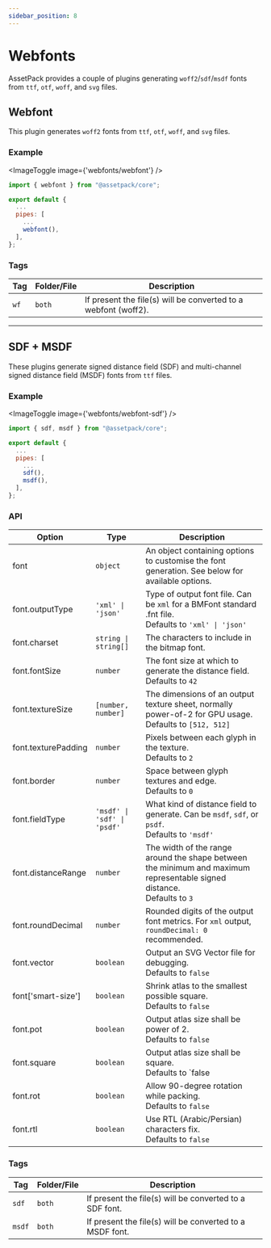 ```yaml
---
sidebar_position: 8
---
```



# Webfonts

AssetPack provides a couple of plugins generating `woff2`/`sdf`/`msdf` fonts from `ttf`, `otf`, `woff`, and `svg` files.

## Webfont

This plugin generates `woff2` fonts from `ttf`, `otf`, `woff`, and `svg` files.

### Example

<ImageToggle image={'webfonts/webfont'} />

```js
import { webfont } from "@assetpack/core";

export default {
  ...
  pipes: [
    ...
    webfont(),
  ],
};
```

### Tags

| Tag  | Folder/File | Description                                                    |
| ---- | ----------- | -------------------------------------------------------------- |
| `wf` | `both`      | If present the file(s) will be converted to a webfont (woff2). |

---

## SDF + MSDF

These plugins generate signed distance field (SDF) and multi-channel signed distance field (MSDF) fonts from `ttf` files.

### Example

<ImageToggle image={'webfonts/webfont-sdf'} />

```js
import { sdf, msdf } from "@assetpack/core";

export default {
  ...
  pipes: [
    ...
    sdf(),
    msdf(),
  ],
};
```

### API

| Option               | Type                        | Description                                                                                                                 |
| -------------------- | --------------------------- | --------------------------------------------------------------------------------------------------------------------------- |
| font                 | `object`                    | An object containing options to customise the font generation. See below for available options.                             |
| font.outputType      | `'xml' \| 'json'`           | Type of output font file. Can be `xml` for a BMFont standard .fnt file.<br />Defaults to `'xml' \| 'json'`                  |
| font.charset         | `string \| string[]`        | The characters to include in the bitmap font.                                                                               |
| font.fontSize        | `number`                    | The font size at which to generate the distance field.<br />Defaults to `42`                                                |
| font.textureSize     | `[number, number]`          | The dimensions of an output texture sheet, normally power-of-2 for GPU usage.<br />Defaults to `[512, 512]`                 |
| font.texturePadding  | `number`                    | Pixels between each glyph in the texture.<br />Defaults to `2`                                                              |
| font.border          | `number`                    | Space between glyph textures and edge.<br />Defaults to `0`                                                                 |
| font.fieldType       | `'msdf' \| 'sdf' \| 'psdf'` | What kind of distance field to generate. Can be `msdf`, `sdf`, or `psdf`.<br />Defaults to `'msdf'`                         |
| font.distanceRange   | `number`                    | The width of the range around the shape between the minimum and maximum representable signed distance.<br />Defaults to `3` |
| font.roundDecimal    | `number`                    | Rounded digits of the output font metrics. For `xml` output, `roundDecimal: 0` recommended.                                 |
| font.vector          | `boolean`                   | Output an SVG Vector file for debugging.<br />Defaults to `false`                                                           |
| font\['smart-size'\] | `boolean`                   | Shrink atlas to the smallest possible square.<br />Defaults to `false`                                                      |
| font.pot             | `boolean`                   | Output atlas size shall be power of 2.<br />Defaults to `false`                                                             |
| font.square          | `boolean`                   | Output atlas size shall be square.<br />Defaults to `false                                                                  |
| font.rot             | `boolean`                   | Allow 90-degree rotation while packing.<br />Defaults to `false`                                                            |
| font.rtl             | `boolean`                   | Use RTL (Arabic/Persian) characters fix.<br />Defaults to `false`                                                           |

### Tags

| Tag    | Folder/File | Description                                              |
| ------ | ----------- | -------------------------------------------------------- |
| `sdf`  | `both`      | If present the file(s) will be converted to a SDF font.  |
| `msdf` | `both`      | If present the file(s) will be converted to a MSDF font. |

